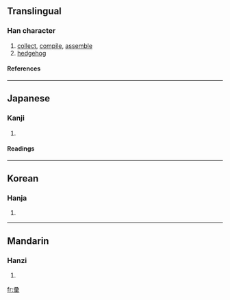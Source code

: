 {{see|彙}}

==Translingual==
===Han character===
{{Han char|rn=58|rad=彐|as=10|sn=13|four=|canj=弓一月田木 (NMBWD)}}
# [[collect]], [[compile]], [[assemble]]
# [[hedgehog]]
====References====
{{Han ref|kx=0362.211|dkj=09937|hdz=20962.040|uh=5F5A|ud=24410}}
----
==Japanese==
===Kanji===
{{ja-kanji|grade=|rs=彐10}}
# {{defn|Japanese}} 
====Readings====
{{ja-readings|on=[[い]] (i)|kun=[[はりねずみ]] (harinezumi), [[あつまる]] (atsumaru), [[たぐい]] (tagui)}}
----
==Korean==
===Hanja===
{{ko-hanja|hangeul=휘|eumhun=|rv=hwi|mr=hwi|y=hwi}}
# {{defn|Korean}}
----
==Mandarin==
===Hanzi===
{{cmn-hanzi|pin=[[huì]] (hui4), [[xiān]] (xian1)|wg=hui<sup>4</sup>, hsien<sup>1</sup>}}
# {{defn|Mandarin}}

[[fr:彚]]